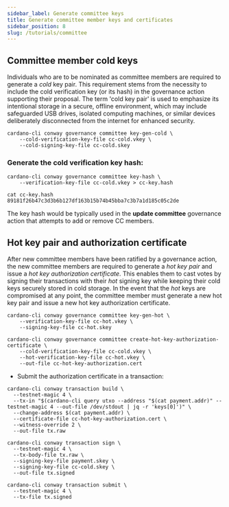 ```yaml
---
sidebar_label: Generate committee keys
title: Generate committee member keys and certificates
sidebar_position: 8
slug: /tutorials/committee
---
```


## Committee member cold keys

Individuals who are to be nominated as committee members are required to generate a *cold* key pair. This requirement stems from the necessity to include the cold verification key (or its hash) in the governance action supporting their proposal. The term 'cold key pair' is used to emphasize its intentional storage in a secure, offline environment, which may include safeguarded USB drives, isolated computing machines, or similar devices deliberately disconnected from the internet for enhanced security.

```
cardano-cli conway governance committee key-gen-cold \
    --cold-verification-key-file cc-cold.vkey \
    --cold-signing-key-file cc-cold.skey
```

### Generate the cold verification key hash:

```
cardano-cli conway governance committee key-hash \
    --verification-key-file cc-cold.vkey > cc-key.hash
```
```
cat cc-key.hash
89181f26b47c3d3b6b127df163b15b74b45bba7c3b7a1d185c05c2de
```

The key hash would be typically used in the **update committee** governance action that attempts to add or remove CC members.

## Hot key pair and authorization certificate

After new committee members have been ratified by a governance action, the new committee members are required to generate a _hot key pair_ and issue
a _hot key authorization certificate_. This enables them to cast votes by signing their transactions with their *hot* signing key while keeping their cold
keys securely stored in cold storage. In the event that the *hot* keys are compromised at any point, the committee member must generate a new hot key pair and issue
a new hot key authorization certificate.

```
cardano-cli conway governance committee key-gen-hot \
    --verification-key-file cc-hot.vkey \
    --signing-key-file cc-hot.skey
```
```
cardano-cli conway governance committee create-hot-key-authorization-certificate \
    --cold-verification-key-file cc-cold.vkey \
    --hot-verification-key-file cc-hot.vkey \
    --out-file cc-hot-key-authorization.cert
```

- Submit the authorization certificate in a transaction:

```
cardano-cli conway transaction build \
  --testnet-magic 4 \
  --tx-in "$(cardano-cli query utxo --address "$(cat payment.addr)" --testnet-magic 4 --out-file /dev/stdout | jq -r 'keys[0]')" \
  --change-address $(cat payment.addr) \
  --certificate-file cc-hot-key-authorization.cert \
  --witness-override 2 \
  --out-file tx.raw
```
```
cardano-cli conway transaction sign \
  --testnet-magic 4 \
  --tx-body-file tx.raw \
  --signing-key-file payment.skey \
  --signing-key-file cc-cold.skey \
  --out-file tx.signed
```
```
cardano-cli conway transaction submit \
  --testnet-magic 4 \
  --tx-file tx.signed
```

